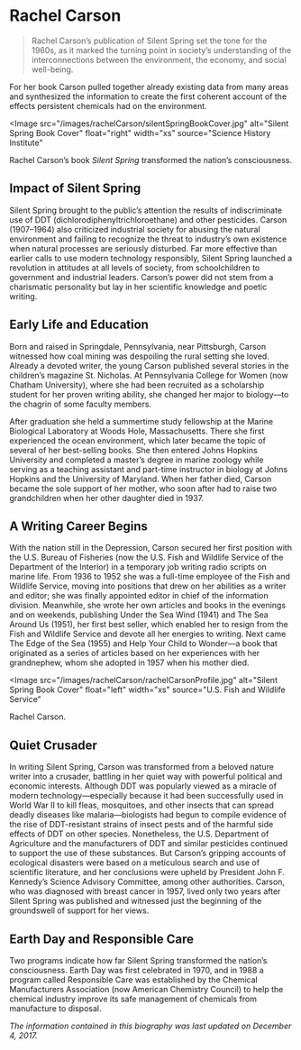 # Rachel Carson

> Rachel Carson’s publication of Silent Spring set the tone for the 1960s, as it marked the turning point in society’s understanding of the interconnections between the environment, the economy, and social well-being.

For her book Carson pulled together already existing data from many areas and synthesized the information to create the first coherent account of the effects persistent chemicals had on the environment.

<Image
  src="/images/rachelCarson/silentSpringBookCover.jpg"
  alt="Silent Spring Book Cover"
  float="right"
  width="xs"
  source="Science History Institute"
>
  Rachel Carson’s book _Silent Spring_ transformed the nation’s consciousness.
</Image>
## Impact of Silent Spring

Silent Spring brought to the public’s attention the results of indiscriminate use
of DDT (dichlorodiphenyltrichloroethane) and other pesticides. Carson (1907–1964)
also criticized industrial society for abusing the natural environment and failing
to recognize the threat to industry’s own existence when natural processes are seriously
disturbed. Far more effective than earlier calls to use modern technology responsibly,
Silent Spring launched a revolution in attitudes at all levels of society, from schoolchildren
to government and industrial leaders. Carson’s power did not stem from a charismatic
personality but lay in her scientific knowledge and poetic writing.

## Early Life and Education

Born and raised in Springdale, Pennsylvania, near Pittsburgh, Carson witnessed how coal mining was despoiling the rural setting she loved. Already a devoted writer, the young Carson published several stories in the children’s magazine St. Nicholas. At Pennsylvania College for Women (now Chatham University), where she had been recruited as a scholarship student for her proven writing ability, she changed her major to biology—to the chagrin of some faculty members.

After graduation she held a summertime study fellowship at the Marine Biological Laboratory at Woods Hole, Massachusetts. There she first experienced the ocean environment, which later became the topic of several of her best-selling books. She then entered Johns Hopkins University and completed a master’s degree in marine zoology while serving as a teaching assistant and part-time instructor in biology at Johns Hopkins and the University of Maryland. When her father died, Carson became the sole support of her mother, who soon after had to raise two grandchildren when her other daughter died in 1937.

## A Writing Career Begins

With the nation still in the Depression, Carson secured her first position with the U.S. Bureau of Fisheries (now the U.S. Fish and Wildlife Service of the Department of the Interior) in a temporary job writing radio scripts on marine life. From 1936 to 1952 she was a full-time employee of the Fish and Wildlife Service, moving into positions that drew on her abilities as a writer and editor; she was finally appointed editor in chief of the information division. Meanwhile, she wrote her own articles and books in the evenings and on weekends, publishing Under the Sea Wind (1941) and The Sea Around Us (1951), her first best seller, which enabled her to resign from the Fish and Wildlife Service and devote all her energies to writing. Next came The Edge of the Sea (1955) and Help Your Child to Wonder—a book that originated as a series of articles based on her experiences with her grandnephew, whom she adopted in 1957 when his mother died.

<Image
  src="/images/rachelCarson/rachelCarsonProfile.jpg"
  alt="Silent Spring Book Cover"
  float="left"
  width="xs"
  source="U.S. Fish and Wildlife Service"
>
  Rachel Carson.
</Image>
## Quiet Crusader

In writing Silent Spring, Carson was transformed from a beloved nature writer into a crusader, battling in her quiet way with powerful political and economic interests. Although DDT was popularly viewed as a miracle of modern technology—especially because it had been successfully used in World War II to kill fleas, mosquitoes, and other insects that can spread deadly diseases like malaria—biologists had begun to compile evidence of the rise of DDT-resistant strains of insect pests and of the harmful side effects of DDT on other species. Nonetheless, the U.S. Department of Agriculture and the manufacturers of DDT and similar pesticides continued to support the use of these substances. But Carson’s gripping accounts of ecological disasters were based on a meticulous search and use of scientific literature, and her conclusions were upheld by President John F. Kennedy’s Science Advisory Committee, among other authorities. Carson, who was diagnosed with breast cancer in 1957, lived only two years after Silent Spring was published and witnessed just the beginning of the groundswell of support for her views.

## Earth Day and Responsible Care

Two programs indicate how far Silent Spring transformed the nation’s consciousness. Earth Day was first celebrated in 1970, and in 1988 a program called Responsible Care was established by the Chemical Manufacturers Association (now American Chemistry Council) to help the chemical industry improve its safe management of chemicals from manufacture to disposal.

_The information contained in this biography was last updated on December 4, 2017._
